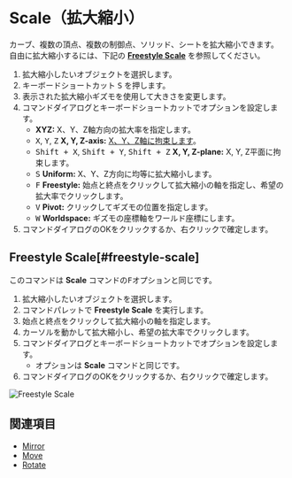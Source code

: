 
# Scale（拡大縮小）

<Reference shortcut="S" command="Scale" button="コマンドバー左" />

カーブ、複数の頂点、複数の制御点、ソリッド、シートを拡大縮小できます。<br />
自由に拡大縮小するには、下記の [**Freestyle Scale**](#freestyle-scale) を参照してください。

1. 拡大縮小したいオブジェクトを選択します。
2. キーボードショートカット <kbd>S</kbd> を押します。
3. 表示された拡大縮小ギズモを使用して大きさを変更します。 
4. コマンドダイアログとキーボードショートカットでオプションを設定します。
   - **XYZ:** X、Y、Z軸方向の拡大率を指定します。
   - <kbd>X</kbd>, <kbd>Y</kbd>, <kbd>Z</kbd> **X, Y, Z-axis:** [X、Y、Z軸に拘束します](./sketching-essentials#constrain-to-an-axis)。
   - <kbd>Shift + X</kbd>, <kbd>Shift + Y</kbd>, <kbd>Shift + Z</kbd> **X, Y, Z-plane:** X, Y, Z平面に拘束します。
   - <kbd>S</kbd> **Uniform:** X、Y、Z方向に均等に拡大縮小します。
   - <kbd>F</kbd> **Freestyle:** 始点と終点をクリックして拡大縮小の軸を指定し、希望の拡大率でクリックします。
   - <kbd>V</kbd> **Pivot:** クリックしてギズモの位置を指定します。
   - <kbd>W</kbd> **Worldspace:** ギズモの座標軸をワールド座標にします。
4. コマンドダイアログのOKをクリックするか、右クリックで確定します。

## Freestyle Scale[#freestyle-scale]

このコマンドは **Scale** コマンドの<kbd>F</kbd>オプションと同じです。

1. 拡大縮小したいオブジェクトを選択します。
2. コマンドパレットで **Freestyle Scale** を実行します。
3. 始点と終点をクリックして拡大縮小の軸を指定します。
4. カーソルを動かして拡大縮小し、希望の拡大率でクリックします。
5. コマンドダイアログとキーボードショートカットでオプションを設定します。
   - オプションは **Scale** コマンドと同じです。
6. コマンドダイアログのOKをクリックするか、右クリックで確定します。

![Freestyle Scale](/img/freestyle-scale.gif)

## 関連項目
- [Mirror](./mirror)
- [Move](./move)
- [Rotate](./rotate)






